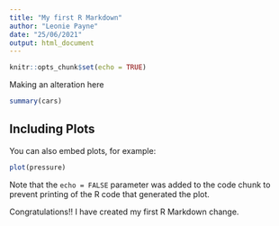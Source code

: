 ```yaml
---
title: "My first R Markdown"
author: "Leonie Payne"
date: "25/06/2021"
output: html_document
---
```


```r
knitr::opts_chunk$set(echo = TRUE)
```
Making an alteration here
```r
summary(cars)
```

## Including Plots

You can also embed plots, for example:

```r
plot(pressure)
```

Note that the `echo = FALSE` parameter was added to the code chunk to prevent printing of the R code that generated the plot.

Congratulations!! I have created my first R Markdown change.
